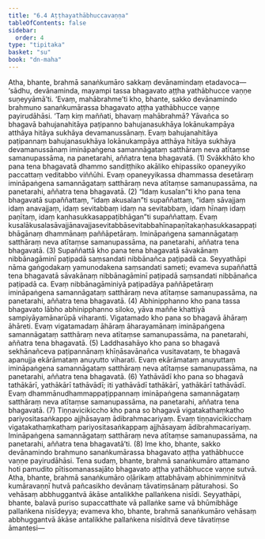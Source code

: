 ```yaml
---
title: "6.4 Aṭṭhayathābhuccavaṇṇa"
tableOfContents: false
sidebar:
  order: 4
type: "tipitaka"
basket: "su"
book: "dn-maha"
---
```



<DynamicBreadcrumb />

<Division number="302" book="dn-maha">

<Paragraph number="674" book="dn-maha">
Atha, bhante, brahmā sanaṅkumāro sakkaṃ devānamindaṃ etadavoca—  ‘sādhu, devānaminda, mayampi tassa bhagavato aṭṭha yathābhucce vaṇṇe suṇeyyāmā’ti. ‘Evaṃ, mahābrahme’ti kho, bhante, sakko devānamindo brahmuno sanaṅkumārassa bhagavato aṭṭha yathābhucce vaṇṇe payirudāhāsi.
</Paragraph>

<Paragraph number="675" book="dn-maha">
‘Taṃ kiṃ maññati, bhavaṃ mahābrahmā? Yāvañca so bhagavā bahujanahitāya paṭipanno bahujanasukhāya lokānukampāya atthāya hitāya sukhāya devamanussānaṃ. Evaṃ bahujanahitāya paṭipannaṃ bahujanasukhāya lokānukampāya atthāya hitāya sukhāya devamanussānaṃ imināpaṅgena samannāgataṃ satthāraṃ neva atītaṃse samanupassāma, na panetarahi, aññatra tena bhagavatā. (1)
</Paragraph>

<Paragraph number="676" book="dn-maha">
Svākkhāto kho pana tena bhagavatā dhammo sandiṭṭhiko akāliko ehipassiko opaneyyiko paccattaṃ veditabbo viññūhi. Evaṃ opaneyyikassa dhammassa desetāraṃ imināpaṅgena samannāgataṃ satthāraṃ neva atītaṃse samanupassāma, na panetarahi, aññatra tena bhagavatā. (2)
</Paragraph>

<Paragraph number="677" book="dn-maha">
“Idaṃ kusalan”ti kho pana tena bhagavatā supaññattaṃ, “idaṃ akusalan”ti supaññattaṃ, “idaṃ sāvajjaṃ idaṃ anavajjaṃ, idaṃ sevitabbaṃ idaṃ na sevitabbaṃ, idaṃ hīnaṃ idaṃ paṇītaṃ, idaṃ kaṇhasukkasappaṭibhāgan”ti supaññattaṃ. Evaṃ kusalākusalasāvajjānavajjasevitabbāsevitabbahīnapaṇītakaṇhasukkasappaṭibhāgānaṃ dhammānaṃ paññāpetāraṃ. Imināpaṅgena samannāgataṃ satthāraṃ neva atītaṃse samanupassāma, na panetarahi, aññatra tena bhagavatā. (3)
</Paragraph>

<Paragraph number="678" book="dn-maha">
Supaññattā kho pana tena bhagavatā sāvakānaṃ nibbānagāminī paṭipadā saṃsandati nibbānañca paṭipadā ca. Seyyathāpi nāma gaṅgodakaṃ yamunodakena saṃsandati sameti; evameva supaññattā tena bhagavatā sāvakānaṃ nibbānagāminī paṭipadā saṃsandati nibbānañca paṭipadā ca. Evaṃ nibbānagāminiyā paṭipadāya paññāpetāraṃ imināpaṅgena samannāgataṃ satthāraṃ neva atītaṃse samanupassāma, na panetarahi, aññatra tena bhagavatā. (4)
</Paragraph>

<Paragraph number="679" book="dn-maha">
Abhinipphanno kho pana tassa bhagavato lābho abhinipphanno siloko, yāva maññe khattiyā sampiyāyamānarūpā viharanti. Vigatamado kho pana so bhagavā āhāraṃ āhāreti. Evaṃ vigatamadaṃ āhāraṃ āharayamānaṃ imināpaṅgena samannāgataṃ satthāraṃ neva atītaṃse samanupassāma, na panetarahi, aññatra tena bhagavatā. (5)
</Paragraph>

<Paragraph number="680" book="dn-maha">
Laddhasahāyo kho pana so bhagavā sekhānañceva paṭipannānaṃ khīṇāsavānañca vusitavataṃ, te bhagavā apanujja ekārāmataṃ anuyutto viharati. Evaṃ ekārāmataṃ anuyuttaṃ imināpaṅgena samannāgataṃ satthāraṃ neva atītaṃse samanupassāma, na panetarahi, aññatra tena bhagavatā. (6)
</Paragraph>

<Paragraph number="681" book="dn-maha">
Yathāvādī kho pana so bhagavā tathākārī, yathākārī tathāvādī; iti yathāvādī tathākārī, yathākārī tathāvādī. Evaṃ dhammānudhammappaṭippannaṃ imināpaṅgena samannāgataṃ satthāraṃ neva atītaṃse samanupassāma, na panetarahi, aññatra tena bhagavatā. (7)
</Paragraph>

<Paragraph number="682" book="dn-maha">
Tiṇṇavicikiccho kho pana so bhagavā vigatakathaṃkatho pariyositasaṅkappo ajjhāsayaṃ ādibrahmacariyaṃ. Evaṃ tiṇṇavicikicchaṃ vigatakathaṃkathaṃ pariyositasaṅkappaṃ ajjhāsayaṃ ādibrahmacariyaṃ. Imināpaṅgena samannāgataṃ satthāraṃ neva atītaṃse samanupassāma, na panetarahi, aññatra tena bhagavatā’ti. (8)
</Paragraph>

</Division>
<Division number="303" book="dn-maha">

<Paragraph number="683" book="dn-maha">
Ime kho, bhante, sakko devānamindo brahmuno sanaṅkumārassa bhagavato aṭṭha yathābhucce vaṇṇe payirudāhāsi. Tena sudaṃ, bhante, brahmā sanaṅkumāro attamano hoti pamudito pītisomanassajāto bhagavato aṭṭha yathābhucce vaṇṇe sutvā. Atha, bhante, brahmā sanaṅkumāro oḷārikaṃ attabhāvaṃ abhinimminitvā kumāravaṇṇī hutvā pañcasikho devānaṃ tāvatiṃsānaṃ pāturahosi. So vehāsaṃ abbhuggantvā ākāse antalikkhe pallaṅkena nisīdi. Seyyathāpi, bhante, balavā puriso supaccatthate vā pallaṅke same vā bhūmibhāge pallaṅkena nisīdeyya; evameva kho, bhante, brahmā sanaṅkumāro vehāsaṃ abbhuggantvā ākāse antalikkhe pallaṅkena nisīditvā deve tāvatiṃse āmantesi—
</Paragraph>
</Division>